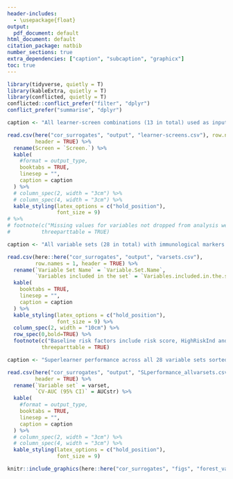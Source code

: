 ```yaml
---
header-includes:
  - \usepackage{float}
output:
  pdf_document: default
html_document: default
citation_package: natbib
number_sections: true
extra_dependencies: ["caption", "subcaption", "graphicx"]
toc: true
---
```


\maxdeadcycles=200

<!-- # Optimal Surrogate Analysis {#optimal-surrogate} -->

```r
library(tidyverse, quietly = T)
library(kableExtra, quietly = T)
library(conflicted, quietly = T)
conflicted::conflict_prefer("filter", "dplyr")
conflict_prefer("summarise", "dplyr")

caption <- "All learner-screen combinations (13 in total) used as input to the Superlearner."

read.csv(here("cor_surrogates", "output", "learner-screens.csv"), row.names = 1,
         header = TRUE) %>%
  rename(Screen = `Screen.`) %>%
  kable(
    #format = output_type,
    booktabs = TRUE,
    linesep = "",
    caption = caption
  ) %>%
  # column_spec(2, width = "3cm") %>%
  # column_spec(4, width = "3cm") %>%
  kable_styling(latex_options = c("hold_position"),
                font_size = 9)
# %>%
# footnote(c("Missing values for variables not dropped from analysis were imputed."),
#          threeparttable = TRUE)
```


\clearpage
```r
caption <- "All variable sets (28 in total) with immunological markers for which Superlearner was run."

read.csv(here::here("cor_surrogates", "output", "varsets.csv"),
         row.names = 1, header = TRUE) %>%
  rename(`Variable Set Name` = `Variable.Set.Name`,
         `Variables included in the set` = `Variables.included.in.the.set`) %>%
  kable(
    booktabs = TRUE,
    linesep = "",
    caption = caption
  ) %>%
  kable_styling(latex_options = c("hold_position"),
                font_size = 9) %>%
  column_spec(2, width = "10cm") %>%
  row_spec(0,bold=TRUE) %>%
  footnote(c("Baseline risk factors include risk score, HighRiskInd and MinorityInd variables."),
           threeparttable = TRUE)

```


\clearpage

```r
caption <- "Superlearner performance across all 28 variable sets sorted by weighted CV-AUC performance."

read.csv(here("cor_surrogates", "output", "SLperformance_allvarsets.csv"), row.names = 1,
         header = TRUE) %>%
  rename(`Variable set` = varset,
         `CV-AUC (95% CI)` = AUCstr) %>%
  kable(
    #format = output_type,
    booktabs = TRUE,
    linesep = "",
    caption = caption
  ) %>%
  # column_spec(2, width = "3cm") %>%
  # column_spec(4, width = "3cm") %>%
  kable_styling(latex_options = c("hold_position"),
                font_size = 9)

```

\clearpage
```r

knitr::include_graphics(here::here("cor_surrogates", "figs", "forest_vacc_cvaucs_allSLs.png"))

```




<!-- \clearpage -->
<!-- # Appendix -->
<!-- Forest plots, ROC curves and predicted probability plots are shown for each variable set for all three surrogate analyses. -->

<!-- \clearpage -->
<!-- ## Day 29 markers -->

<!-- ```{r, echo=FALSE, out.width="99%", out.height="120%", fig.cap="1\\_baselineRiskFactors (Day 29 markers): Weighted CV-AUC (95\\% CI) of algorithms for predicting COVID-19 disease status starting 7 days after Day 57."} -->
<!-- knitr::include_graphics(here::here("cor_surrogates", "figs", "forest_vacc_cvaucs_1_baselineRiskFactors_Day29.png")) -->
<!-- ``` -->

<!-- \clearpage -->
<!-- ```{r, echo=FALSE, out.width="99%", out.height="120%", fig.cap="1\\_baselineRiskFactors (Day 29 markers): Weighted CV-AUC ROC curves of top two individual learners along with Superlearner and discrete-SL."} -->
<!-- knitr::include_graphics(here::here("cor_surrogates", "figs", "ROCcurve_1_baselineRiskFactors_Day29.png")) -->
<!-- ``` -->

<!-- \clearpage -->
<!-- ```{r, echo=FALSE, out.width="99%", out.height="120%", fig.cap="1\\_baselineRiskFactors (Day 29 markers): Weighted prediction probability plots of top two individual learners along with Superlearner and discrete-SL."} -->
<!-- knitr::include_graphics(here::here("cor_surrogates", "figs", "predProb_1_baselineRiskFactors_Day29.png")) -->
<!-- ``` -->

<!-- \clearpage -->
<!-- ```{r, echo=FALSE, out.width="99%", out.height="120%", fig.cap="2\\_varset\\_bAbSpike (Day 29 markers): Weighted CV-AUC (95\\% CI) of algorithms for predicting COVID-19 disease status starting 7 days after Day 57."} -->
<!-- knitr::include_graphics(here::here("cor_surrogates", "figs", "forest_vacc_cvaucs_2_varset_bAbSpike_Day29.png")) -->
<!-- ``` -->

<!-- \clearpage -->
<!-- ```{r, echo=FALSE, out.width="99%", out.height="120%", fig.cap="2\\_varset\\_bAbSpike (Day 29 markers): Weighted CV-AUC ROC curves of top two individual learners along with Superlearner and discrete-SL."} -->
<!-- knitr::include_graphics(here::here("cor_surrogates", "figs", "ROCcurve_2_varset_bAbSpike_Day29.png")) -->
<!-- ``` -->

<!-- \clearpage -->
<!-- ```{r, echo=FALSE, out.width="99%", out.height="120%", fig.cap="2\\_varset\\_bAbSpike (Day 29 markers): Weighted prediction probability plots of top two individual learners along with Superlearner and discrete-SL."} -->
<!-- knitr::include_graphics(here::here("cor_surrogates", "figs", "predProb_2_varset_bAbSpike_Day29.png")) -->
<!-- ``` -->

<!-- \clearpage -->
<!-- ```{r, echo=FALSE, out.width="99%", out.height="120%", fig.cap="3\\_varset\\_bAbRBD (Day 29 markers): Weighted CV-AUC (95\\% CI) of algorithms for predicting COVID-19 disease status starting 7 days after Day 57."} -->
<!-- knitr::include_graphics(here::here("cor_surrogates", "figs", "forest_vacc_cvaucs_3_varset_bAbRBD_Day29.png")) -->
<!-- ``` -->

<!-- \clearpage -->
<!-- ```{r, echo=FALSE, out.width="99%", out.height="120%", fig.cap="3\\_varset\\_bAbRBD (Day 29 markers): Weighted CV-AUC ROC curves of top two individual learners along with Superlearner and discrete-SL."} -->
<!-- knitr::include_graphics(here::here("cor_surrogates", "figs", "ROCcurve_3_varset_bAbRBD_Day29.png")) -->
<!-- ``` -->

<!-- \clearpage -->
<!-- ```{r, echo=FALSE, out.width="99%", out.height="120%", fig.cap="3\\_varset\\_bAbRBD (Day 29 markers): Weighted prediction probability plots of top two individual learners along with Superlearner and discrete-SL."} -->
<!-- knitr::include_graphics(here::here("cor_surrogates", "figs", "predProb_3_varset_bAbRBD_Day29.png")) -->
<!-- ``` -->

<!-- \clearpage -->
<!-- ```{r, echo=FALSE, out.width="99%", out.height="120%", fig.cap="4\\_varset\\_pnabID50 (Day 29 markers): Weighted CV-AUC (95\\% CI) of algorithms for predicting COVID-19 disease status starting 7 days after Day 57."} -->
<!-- knitr::include_graphics(here::here("cor_surrogates", "figs", "forest_vacc_cvaucs_4_varset_pnabID50_Day29.png")) -->
<!-- ``` -->

<!-- \clearpage -->
<!-- ```{r, echo=FALSE, out.width="99%", out.height="120%", fig.cap="4\\_varset\\_pnabID50 (Day 29 markers): Weighted CV-AUC ROC curves of top two individual learners along with Superlearner and discrete-SL."} -->
<!-- knitr::include_graphics(here::here("cor_surrogates", "figs", "ROCcurve_4_varset_pnabID50_Day29.png")) -->
<!-- ``` -->

<!-- \clearpage -->
<!-- ```{r, echo=FALSE, out.width="99%", out.height="120%", fig.cap="4\\_varset\\_pnabID50 (Day 29 markers): Weighted prediction probability plots of top two individual learners along with Superlearner and discrete-SL."} -->
<!-- knitr::include_graphics(here::here("cor_surrogates", "figs", "predProb_4_varset_pnabID50_Day29.png")) -->
<!-- ``` -->

<!-- \clearpage -->
<!-- ```{r, echo=FALSE, out.width="99%", out.height="120%", fig.cap="5\\_varset\\_pnabID80 (Day 29 markers): Weighted CV-AUC (95\\% CI) of algorithms for predicting COVID-19 disease status starting 7 days after Day 57."} -->
<!-- knitr::include_graphics(here::here("cor_surrogates", "figs", "forest_vacc_cvaucs_5_varset_pnabID80_Day29.png")) -->
<!-- ``` -->

<!-- \clearpage -->
<!-- ```{r, echo=FALSE, out.width="99%", out.height="120%", fig.cap="5\\_varset\\_pnabID80 (Day 29 markers): Weighted CV-AUC ROC curves of top two individual learners along with Superlearner and discrete-SL."} -->
<!-- knitr::include_graphics(here::here("cor_surrogates", "figs", "ROCcurve_5_varset_pnabID80_Day29.png")) -->
<!-- ``` -->

<!-- \clearpage -->
<!-- ```{r, echo=FALSE, out.width="99%", out.height="120%", fig.cap="5\\_varset\\_pnabID80 (Day 29 markers): Weighted prediction probability plots of top two individual learners along with Superlearner and discrete-SL."} -->
<!-- knitr::include_graphics(here::here("cor_surrogates", "figs", "predProb_5_varset_pnabID80_Day29.png")) -->
<!-- ``` -->

<!-- \clearpage -->
<!-- ```{r, echo=FALSE, out.width="99%", out.height="120%", fig.cap="6\\_varset\\_bAb\\_pnabID50 (Day 29 markers): Weighted CV-AUC (95\\% CI) of algorithms for predicting COVID-19 disease status starting 7 days after Day 57."} -->
<!-- knitr::include_graphics(here::here("cor_surrogates", "figs", "forest_vacc_cvaucs_6_varset_bAb_pnabID50_Day29.png")) -->
<!-- ``` -->

<!-- \clearpage -->
<!-- ```{r, echo=FALSE, out.width="99%", out.height="120%", fig.cap="6\\_varset\\_bAb\\_pnabID50 (Day 29 markers): Weighted CV-AUC ROC curves of top two individual learners along with Superlearner and discrete-SL."} -->
<!-- knitr::include_graphics(here::here("cor_surrogates", "figs", "ROCcurve_6_varset_bAb_pnabID50_Day29.png")) -->
<!-- ``` -->

<!-- \clearpage -->
<!-- ```{r, echo=FALSE, out.width="99%", out.height="120%", fig.cap="6\\_varset\\_bAb\\_pnabID50 (Day 29 markers): Weighted prediction probability plots of top two individual learners along with Superlearner and discrete-SL."} -->
<!-- knitr::include_graphics(here::here("cor_surrogates", "figs", "predProb_6_varset_bAb_pnabID50_Day29.png")) -->
<!-- ``` -->

<!-- \clearpage -->
<!-- ```{r, echo=FALSE, out.width="99%", out.height="120%", fig.cap="7\\_varset\\_bAb\\_pnabID80 (Day 29 markers): Weighted CV-AUC (95\\% CI) of algorithms for predicting COVID-19 disease status starting 7 days after Day 57."} -->
<!-- knitr::include_graphics(here::here("cor_surrogates", "figs", "forest_vacc_cvaucs_7_varset_bAb_pnabID80_Day29.png")) -->
<!-- ``` -->

<!-- \clearpage -->
<!-- ```{r, echo=FALSE, out.width="99%", out.height="120%", fig.cap="7\\_varset\\_bAb\\_pnabID80 (Day 29 markers): Weighted CV-AUC ROC curves of top two individual learners along with Superlearner and discrete-SL."} -->
<!-- knitr::include_graphics(here::here("cor_surrogates", "figs", "ROCcurve_7_varset_bAb_pnabID80_Day29.png")) -->
<!-- ``` -->

<!-- \clearpage -->
<!-- ```{r, echo=FALSE, out.width="99%", out.height="120%", fig.cap="7\\_varset\\_bAb\\_pnabID80 (Day 29 markers): Weighted prediction probability plots of top two individual learners along with Superlearner and discrete-SL."} -->
<!-- knitr::include_graphics(here::here("cor_surrogates", "figs", "predProb_7_varset_bAb_pnabID80_Day29.png")) -->
<!-- ``` -->

<!-- \clearpage -->
<!-- ```{r, echo=FALSE, out.width="99%", out.height="120%", fig.cap="8\\_varset\\_bAb\\_combScores (Day 29 markers): Weighted CV-AUC (95\\% CI) of algorithms for predicting COVID-19 disease status starting 7 days after Day 57."} -->
<!-- knitr::include_graphics(here::here("cor_surrogates", "figs", "forest_vacc_cvaucs_8_varset_bAb_combScores_Day29.png")) -->
<!-- ``` -->

<!-- \clearpage -->
<!-- ```{r, echo=FALSE, out.width="99%", out.height="120%", fig.cap="8\\_varset\\_bAb\\_combScores (Day 29 markers): Weighted CV-AUC ROC curves of top two individual learners along with Superlearner and discrete-SL."} -->
<!-- knitr::include_graphics(here::here("cor_surrogates", "figs", "ROCcurve_8_varset_bAb_combScores_Day29.png")) -->
<!-- ``` -->

<!-- \clearpage -->
<!-- ```{r, echo=FALSE, out.width="99%", out.height="120%", fig.cap="8\\_varset\\_bAb\\_combScores (Day 29 markers): Weighted prediction probability plots of top two individual learners along with Superlearner and discrete-SL."} -->
<!-- knitr::include_graphics(here::here("cor_surrogates", "figs", "predProb_8_varset_bAb_combScores_Day29.png")) -->
<!-- ``` -->

<!-- \clearpage -->
<!-- ```{r, echo=FALSE, out.width="99%", out.height="120%", fig.cap="9\\_varset\\_allMarkers (Day 29 markers): Weighted CV-AUC (95\\% CI) of algorithms for predicting COVID-19 disease status starting 7 days after Day 57."} -->
<!-- knitr::include_graphics(here::here("cor_surrogates", "figs", "forest_vacc_cvaucs_9_varset_allMarkers_Day29.png")) -->
<!-- ``` -->

<!-- \clearpage -->
<!-- ```{r, echo=FALSE, out.width="99%", out.height="120%", fig.cap="9\\_varset\\_allMarkers (Day 29 markers): Weighted CV-AUC ROC curves of top two individual learners along with Superlearner and discrete-SL."} -->
<!-- knitr::include_graphics(here::here("cor_surrogates", "figs", "ROCcurve_9_varset_allMarkers_Day29.png")) -->
<!-- ``` -->

<!-- \clearpage -->
<!-- ```{r, echo=FALSE, out.width="99%", out.height="120%", fig.cap="9\\_varset\\_allMarkers (Day 29 markers): Weighted prediction probability plots of top two individual learners along with Superlearner and discrete-SL."} -->
<!-- knitr::include_graphics(here::here("cor_surrogates", "figs", "predProb_9_varset_allMarkers_Day29.png")) -->
<!-- ``` -->

<!-- \clearpage -->
<!-- ```{r, echo=FALSE, out.width="99%", out.height="120%", fig.cap="10\\_varset\\_allMarkers\\_combScores (Day 29 markers): Weighted CV-AUC (95\\% CI) of algorithms for predicting COVID-19 disease status starting 7 days after Day 57."} -->
<!-- knitr::include_graphics(here::here("cor_surrogates", "figs", "forest_vacc_cvaucs_10_varset_allMarkers_combScores_Day29.png")) -->
<!-- ``` -->

<!-- \clearpage -->
<!-- ```{r, echo=FALSE, out.width="99%", out.height="120%", fig.cap="10\\_varset\\_allMarkers\\_combScores (Day 29 markers): Weighted CV-AUC ROC curves of top two individual learners along with Superlearner and discrete-SL."} -->
<!-- knitr::include_graphics(here::here("cor_surrogates", "figs", "ROCcurve_10_varset_allMarkers_combScores_Day29.png")) -->
<!-- ``` -->

<!-- \clearpage -->
<!-- ```{r, echo=FALSE, out.width="99%", out.height="120%", fig.cap="10\\_varset\\_allMarkers\\_combScores (Day 29 markers): Weighted prediction probability plots of top two individual learners along with Superlearner and discrete-SL."} -->
<!-- knitr::include_graphics(here::here("cor_surrogates", "figs", "predProb_10_varset_allMarkers_combScores_Day29.png")) -->
<!-- ``` -->

<!-- \clearpage -->
<!-- ## Day 57 markers -->

<!-- ```{r, echo=FALSE, out.width="99%", out.height="120%", fig.cap="1\\_baselineRiskFactors (Day 57 markers): Weighted CV-AUC (95\\% CI) of algorithms for predicting COVID-19 disease status starting 7 days after Day 57."} -->
<!-- knitr::include_graphics(here::here("cor_surrogates", "figs", "forest_vacc_cvaucs_1_baselineRiskFactors_Day57.png")) -->
<!-- ``` -->

<!-- \clearpage -->
<!-- ```{r, echo=FALSE, out.width="99%", out.height="120%", fig.cap="1\\_baselineRiskFactors (Day 57 markers): Weighted CV-AUC ROC curves of top two individual learners along with Superlearner and discrete-SL."} -->
<!-- knitr::include_graphics(here::here("cor_surrogates", "figs", "ROCcurve_1_baselineRiskFactors_Day57.png")) -->
<!-- ``` -->

<!-- \clearpage -->
<!-- ```{r, echo=FALSE, out.width="99%", out.height="120%", fig.cap="1\\_baselineRiskFactors (Day 57 markers): Weighted prediction probability plots of top two individual learners along with Superlearner and discrete-SL."} -->
<!-- knitr::include_graphics(here::here("cor_surrogates", "figs", "predProb_1_baselineRiskFactors_Day57.png")) -->
<!-- ``` -->

<!-- \clearpage -->
<!-- ```{r, echo=FALSE, out.width="99%", out.height="120%", fig.cap="2\\_varset\\_bAbSpike (Day 57 markers): Weighted CV-AUC (95\\% CI) of algorithms for predicting COVID-19 disease status starting 7 days after Day 57."} -->
<!-- knitr::include_graphics(here::here("cor_surrogates", "figs", "forest_vacc_cvaucs_2_varset_bAbSpike_Day57.png")) -->
<!-- ``` -->

<!-- \clearpage -->
<!-- ```{r, echo=FALSE, out.width="99%", out.height="120%", fig.cap="2\\_varset\\_bAbSpike (Day 57 markers): Weighted CV-AUC ROC curves of top two individual learners along with Superlearner and discrete-SL."} -->
<!-- knitr::include_graphics(here::here("cor_surrogates", "figs", "ROCcurve_2_varset_bAbSpike_Day57.png")) -->
<!-- ``` -->

<!-- \clearpage -->
<!-- ```{r, echo=FALSE, out.width="99%", out.height="120%", fig.cap="2\\_varset\\_bAbSpike (Day 57 markers): Weighted prediction probability plots of top two individual learners along with Superlearner and discrete-SL."} -->
<!-- knitr::include_graphics(here::here("cor_surrogates", "figs", "predProb_2_varset_bAbSpike_Day57.png")) -->
<!-- ``` -->

<!-- \clearpage -->
<!-- ```{r, echo=FALSE, out.width="99%", out.height="120%", fig.cap="3\\_varset\\_bAbRBD (Day 57 markers): Weighted CV-AUC (95\\% CI) of algorithms for predicting COVID-19 disease status starting 7 days after Day 57."} -->
<!-- knitr::include_graphics(here::here("cor_surrogates", "figs", "forest_vacc_cvaucs_3_varset_bAbRBD_Day57.png")) -->
<!-- ``` -->

<!-- \clearpage -->
<!-- ```{r, echo=FALSE, out.width="99%", out.height="120%", fig.cap="3\\_varset\\_bAbRBD (Day 57 markers): Weighted CV-AUC ROC curves of top two individual learners along with Superlearner and discrete-SL."} -->
<!-- knitr::include_graphics(here::here("cor_surrogates", "figs", "ROCcurve_3_varset_bAbRBD_Day57.png")) -->
<!-- ``` -->

<!-- \clearpage -->
<!-- ```{r, echo=FALSE, out.width="99%", out.height="120%", fig.cap="3\\_varset\\_bAbRBD (Day 57 markers): Weighted prediction probability plots of top two individual learners along with Superlearner and discrete-SL."} -->
<!-- knitr::include_graphics(here::here("cor_surrogates", "figs", "predProb_3_varset_bAbRBD_Day57.png")) -->
<!-- ``` -->

<!-- \clearpage -->
<!-- ```{r, echo=FALSE, out.width="99%", out.height="120%", fig.cap="4\\_varset\\_pnabID50 (Day 57 markers): Weighted CV-AUC (95\\% CI) of algorithms for predicting COVID-19 disease status starting 7 days after Day 57."} -->
<!-- knitr::include_graphics(here::here("cor_surrogates", "figs", "forest_vacc_cvaucs_4_varset_pnabID50_Day57.png")) -->
<!-- ``` -->

<!-- \clearpage -->
<!-- ```{r, echo=FALSE, out.width="99%", out.height="120%", fig.cap="4\\_varset\\_pnabID50 (Day 57 markers): Weighted CV-AUC ROC curves of top two individual learners along with Superlearner and discrete-SL."} -->
<!-- knitr::include_graphics(here::here("cor_surrogates", "figs", "ROCcurve_4_varset_pnabID50_Day57.png")) -->
<!-- ``` -->

<!-- \clearpage -->
<!-- ```{r, echo=FALSE, out.width="99%", out.height="120%", fig.cap="4\\_varset\\_pnabID50 (Day 57 markers): Weighted prediction probability plots of top two individual learners along with Superlearner and discrete-SL."} -->
<!-- knitr::include_graphics(here::here("cor_surrogates", "figs", "predProb_4_varset_pnabID50_Day57.png")) -->
<!-- ``` -->

<!-- \clearpage -->
<!-- ```{r, echo=FALSE, out.width="99%", out.height="120%", fig.cap="5\\_varset\\_pnabID80 (Day 57 markers): Weighted CV-AUC (95\\% CI) of algorithms for predicting COVID-19 disease status starting 7 days after Day 57."} -->
<!-- knitr::include_graphics(here::here("cor_surrogates", "figs", "forest_vacc_cvaucs_5_varset_pnabID80_Day57.png")) -->
<!-- ``` -->

<!-- \clearpage -->
<!-- ```{r, echo=FALSE, out.width="99%", out.height="120%", fig.cap="5\\_varset\\_pnabID80 (Day 57 markers): Weighted CV-AUC ROC curves of top two individual learners along with Superlearner and discrete-SL."} -->
<!-- knitr::include_graphics(here::here("cor_surrogates", "figs", "ROCcurve_5_varset_pnabID80_Day57.png")) -->
<!-- ``` -->

<!-- \clearpage -->
<!-- ```{r, echo=FALSE, out.width="99%", out.height="120%", fig.cap="5\\_varset\\_pnabID80 (Day 57 markers): Weighted prediction probability plots of top two individual learners along with Superlearner and discrete-SL."} -->
<!-- knitr::include_graphics(here::here("cor_surrogates", "figs", "predProb_5_varset_pnabID80_Day57.png")) -->
<!-- ``` -->

<!-- \clearpage -->
<!-- ```{r, echo=FALSE, out.width="99%", out.height="120%", fig.cap="6\\_varset\\_bAb\\_pnabID50 (Day 57 markers): Weighted CV-AUC (95\\% CI) of algorithms for predicting COVID-19 disease status starting 7 days after Day 57."} -->
<!-- knitr::include_graphics(here::here("cor_surrogates", "figs", "forest_vacc_cvaucs_6_varset_bAb_pnabID50_Day57.png")) -->
<!-- ``` -->

<!-- \clearpage -->
<!-- ```{r, echo=FALSE, out.width="99%", out.height="120%", fig.cap="6\\_varset\\_bAb\\_pnabID50 (Day 57 markers): Weighted CV-AUC ROC curves of top two individual learners along with Superlearner and discrete-SL."} -->
<!-- knitr::include_graphics(here::here("cor_surrogates", "figs", "ROCcurve_6_varset_bAb_pnabID50_Day57.png")) -->
<!-- ``` -->

<!-- \clearpage -->
<!-- ```{r, echo=FALSE, out.width="99%", out.height="120%", fig.cap="6\\_varset\\_bAb\\_pnabID50 (Day 57 markers): Weighted prediction probability plots of top two individual learners along with Superlearner and discrete-SL."} -->
<!-- knitr::include_graphics(here::here("cor_surrogates", "figs", "predProb_6_varset_bAb_pnabID50_Day57.png")) -->
<!-- ``` -->

<!-- \clearpage -->
<!-- ```{r, echo=FALSE, out.width="99%", out.height="120%", fig.cap="7\\_varset\\_bAb\\_pnabID80 (Day 57 markers): Weighted CV-AUC (95\\% CI) of algorithms for predicting COVID-19 disease status starting 7 days after Day 57."} -->
<!-- knitr::include_graphics(here::here("cor_surrogates", "figs", "forest_vacc_cvaucs_7_varset_bAb_pnabID80_Day57.png")) -->
<!-- ``` -->

<!-- \clearpage -->
<!-- ```{r, echo=FALSE, out.width="99%", out.height="120%", fig.cap="7\\_varset\\_bAb\\_pnabID80 (Day 57 markers): Weighted CV-AUC ROC curves of top two individual learners along with Superlearner and discrete-SL."} -->
<!-- knitr::include_graphics(here::here("cor_surrogates", "figs", "ROCcurve_7_varset_bAb_pnabID80_Day57.png")) -->
<!-- ``` -->

<!-- \clearpage -->
<!-- ```{r, echo=FALSE, out.width="99%", out.height="120%", fig.cap="7\\_varset\\_bAb\\_pnabID80 (Day 57 markers): Weighted prediction probability plots of top two individual learners along with Superlearner and discrete-SL."} -->
<!-- knitr::include_graphics(here::here("cor_surrogates", "figs", "predProb_7_varset_bAb_pnabID80_Day57.png")) -->
<!-- ``` -->

<!-- \clearpage -->
<!-- ```{r, echo=FALSE, out.width="99%", out.height="120%", fig.cap="8\\_varset\\_bAb\\_combScores (Day 57 markers): Weighted CV-AUC (95\\% CI) of algorithms for predicting COVID-19 disease status starting 7 days after Day 57."} -->
<!-- knitr::include_graphics(here::here("cor_surrogates", "figs", "forest_vacc_cvaucs_8_varset_bAb_combScores_Day57.png")) -->
<!-- ``` -->

<!-- \clearpage -->
<!-- ```{r, echo=FALSE, out.width="99%", out.height="120%", fig.cap="8\\_varset\\_bAb\\_combScores (Day 57 markers): Weighted CV-AUC ROC curves of top two individual learners along with Superlearner and discrete-SL."} -->
<!-- knitr::include_graphics(here::here("cor_surrogates", "figs", "ROCcurve_8_varset_bAb_combScores_Day57.png")) -->
<!-- ``` -->

<!-- \clearpage -->
<!-- ```{r, echo=FALSE, out.width="99%", out.height="120%", fig.cap="8\\_varset\\_bAb\\_combScores (Day 57 markers): Weighted prediction probability plots of top two individual learners along with Superlearner and discrete-SL."} -->
<!-- knitr::include_graphics(here::here("cor_surrogates", "figs", "predProb_8_varset_bAb_combScores_Day57.png")) -->
<!-- ``` -->

<!-- \clearpage -->
<!-- ```{r, echo=FALSE, out.width="99%", out.height="120%", fig.cap="9\\_varset\\_allMarkers (Day 57 markers): Weighted CV-AUC (95\\% CI) of algorithms for predicting COVID-19 disease status starting 7 days after Day 57."} -->
<!-- knitr::include_graphics(here::here("cor_surrogates", "figs", "forest_vacc_cvaucs_9_varset_allMarkers_Day57.png")) -->
<!-- ``` -->

<!-- \clearpage -->
<!-- ```{r, echo=FALSE, out.width="99%", out.height="120%", fig.cap="9\\_varset\\_allMarkers (Day 57 markers): Weighted CV-AUC ROC curves of top two individual learners along with Superlearner and discrete-SL."} -->
<!-- knitr::include_graphics(here::here("cor_surrogates", "figs", "ROCcurve_9_varset_allMarkers_Day57.png")) -->
<!-- ``` -->

<!-- \clearpage -->
<!-- ```{r, echo=FALSE, out.width="99%", out.height="120%", fig.cap="9\\_varset\\_allMarkers (Day 57 markers): Weighted prediction probability plots of top two individual learners along with Superlearner and discrete-SL."} -->
<!-- knitr::include_graphics(here::here("cor_surrogates", "figs", "predProb_9_varset_allMarkers_Day57.png")) -->
<!-- ``` -->

<!-- \clearpage -->
<!-- ```{r, echo=FALSE, out.width="99%", out.height="120%", fig.cap="10\\_varset\\_allMarkers\\_combScores (Day 57 markers): Weighted CV-AUC (95\\% CI) of algorithms for predicting COVID-19 disease status starting 7 days after Day 57."} -->
<!-- knitr::include_graphics(here::here("cor_surrogates", "figs", "forest_vacc_cvaucs_10_varset_allMarkers_combScores_Day57.png")) -->
<!-- ``` -->

<!-- \clearpage -->
<!-- ```{r, echo=FALSE, out.width="99%", out.height="120%", fig.cap="10\\_varset\\_allMarkers\\_combScores (Day 57 markers): Weighted CV-AUC ROC curves of top two individual learners along with Superlearner and discrete-SL."} -->
<!-- knitr::include_graphics(here::here("cor_surrogates", "figs", "ROCcurve_10_varset_allMarkers_combScores_Day57.png")) -->
<!-- ``` -->

<!-- \clearpage -->
<!-- ```{r, echo=FALSE, out.width="99%", out.height="120%", fig.cap="10\\_varset\\_allMarkers\\_combScores (Day 57 markers): Weighted prediction probability plots of top two individual learners along with Superlearner and discrete-SL."} -->
<!-- knitr::include_graphics(here::here("cor_surrogates", "figs", "predProb_10_varset_allMarkers_combScores_Day57.png")) -->
<!-- ``` -->

<!-- \clearpage -->
<!-- ## Both Day 29 and Day 57 markers -->

<!-- ```{r, echo=FALSE, out.width="99%", out.height="120%", fig.cap="1\\_baselineRiskFactors (Both Day 29 and Day 57 markers): Weighted CV-AUC (95\\% CI) of algorithms for predicting COVID-19 disease status starting 7 days after Day 57."} -->
<!-- knitr::include_graphics(here::here("cor_surrogates", "figs", "forest_vacc_cvaucs_1_baselineRiskFactors_Both.png")) -->
<!-- ``` -->

<!-- \clearpage -->
<!-- ```{r, echo=FALSE, out.width="99%", out.height="120%", fig.cap="1\\_baselineRiskFactors (Both Day 29 and Day 57 markers): Weighted CV-AUC ROC curves of top two individual learners along with Superlearner and discrete-SL."} -->
<!-- knitr::include_graphics(here::here("cor_surrogates", "figs", "ROCcurve_1_baselineRiskFactors_Both.png")) -->
<!-- ``` -->

<!-- \clearpage -->
<!-- ```{r, echo=FALSE, out.width="99%", out.height="120%", fig.cap="1\\_baselineRiskFactors (Both Day 29 and Day 57 markers): Weighted prediction probability plots of top two individual learners along with Superlearner and discrete-SL."} -->
<!-- knitr::include_graphics(here::here("cor_surrogates", "figs", "predProb_1_baselineRiskFactors_Both.png")) -->
<!-- ``` -->

<!-- \clearpage -->
<!-- ```{r, echo=FALSE, out.width="99%", out.height="120%", fig.cap="2\\_varset\\_bAbSpike (Both Day 29 and Day 57 markers): Weighted CV-AUC (95\\% CI) of algorithms for predicting COVID-19 disease status starting 7 days after Day 57."} -->
<!-- knitr::include_graphics(here::here("cor_surrogates", "figs", "forest_vacc_cvaucs_2_varset_bAbSpike_Both.png")) -->
<!-- ``` -->

<!-- \clearpage -->
<!-- ```{r, echo=FALSE, out.width="99%", out.height="120%", fig.cap="2\\_varset\\_bAbSpike (Both Day 29 and Day 57 markers): Weighted CV-AUC ROC curves of top two individual learners along with Superlearner and discrete-SL."} -->
<!-- knitr::include_graphics(here::here("cor_surrogates", "figs", "ROCcurve_2_varset_bAbSpike_Both.png")) -->
<!-- ``` -->

<!-- \clearpage -->
<!-- ```{r, echo=FALSE, out.width="99%", out.height="120%", fig.cap="2\\_varset\\_bAbSpike (Both Day 29 and Day 57 markers): Weighted prediction probability plots of top two individual learners along with Superlearner and discrete-SL."} -->
<!-- knitr::include_graphics(here::here("cor_surrogates", "figs", "predProb_2_varset_bAbSpike_Both.png")) -->
<!-- ``` -->

<!-- \clearpage -->
<!-- ```{r, echo=FALSE, out.width="99%", out.height="120%", fig.cap="3\\_varset\\_bAbRBD (Both Day 29 and Day 57 markers): Weighted CV-AUC (95\\% CI) of algorithms for predicting COVID-19 disease status starting 7 days after Day 57."} -->
<!-- knitr::include_graphics(here::here("cor_surrogates", "figs", "forest_vacc_cvaucs_3_varset_bAbRBD_Both.png")) -->
<!-- ``` -->

<!-- \clearpage -->
<!-- ```{r, echo=FALSE, out.width="99%", out.height="120%", fig.cap="3\\_varset\\_bAbRBD (Both Day 29 and Day 57 markers): Weighted CV-AUC ROC curves of top two individual learners along with Superlearner and discrete-SL."} -->
<!-- knitr::include_graphics(here::here("cor_surrogates", "figs", "ROCcurve_3_varset_bAbRBD_Both.png")) -->
<!-- ``` -->

<!-- \clearpage -->
<!-- ```{r, echo=FALSE, out.width="99%", out.height="120%", fig.cap="3\\_varset\\_bAbRBD (Both Day 29 and Day 57 markers): Weighted prediction probability plots of top two individual learners along with Superlearner and discrete-SL."} -->
<!-- knitr::include_graphics(here::here("cor_surrogates", "figs", "predProb_3_varset_bAbRBD_Both.png")) -->
<!-- ``` -->

<!-- \clearpage -->
<!-- ```{r, echo=FALSE, out.width="99%", out.height="120%", fig.cap="4\\_varset\\_pnabID50 (Both Day 29 and Day 57 markers): Weighted CV-AUC (95\\% CI) of algorithms for predicting COVID-19 disease status starting 7 days after Day 57."} -->
<!-- knitr::include_graphics(here::here("cor_surrogates", "figs", "forest_vacc_cvaucs_4_varset_pnabID50_Both.png")) -->
<!-- ``` -->

<!-- \clearpage -->
<!-- ```{r, echo=FALSE, out.width="99%", out.height="120%", fig.cap="4\\_varset\\_pnabID50 (Both Day 29 and Day 57 markers): Weighted CV-AUC ROC curves of top two individual learners along with Superlearner and discrete-SL."} -->
<!-- knitr::include_graphics(here::here("cor_surrogates", "figs", "ROCcurve_4_varset_pnabID50_Both.png")) -->
<!-- ``` -->

<!-- \clearpage -->
<!-- ```{r, echo=FALSE, out.width="99%", out.height="120%", fig.cap="4\\_varset\\_pnabID50 (Both Day 29 and Day 57 markers): Weighted prediction probability plots of top two individual learners along with Superlearner and discrete-SL."} -->
<!-- knitr::include_graphics(here::here("cor_surrogates", "figs", "predProb_4_varset_pnabID50_Both.png")) -->
<!-- ``` -->

<!-- \clearpage -->
<!-- ```{r, echo=FALSE, out.width="99%", out.height="120%", fig.cap="5\\_varset\\_pnabID80 (Both Day 29 and Day 57 markers): Weighted CV-AUC (95\\% CI) of algorithms for predicting COVID-19 disease status starting 7 days after Day 57."} -->
<!-- knitr::include_graphics(here::here("cor_surrogates", "figs", "forest_vacc_cvaucs_5_varset_pnabID80_Both.png")) -->
<!-- ``` -->

<!-- \clearpage -->
<!-- ```{r, echo=FALSE, out.width="99%", out.height="120%", fig.cap="5\\_varset\\_pnabID80 (Both Day 29 and Day 57 markers): Weighted CV-AUC ROC curves of top two individual learners along with Superlearner and discrete-SL."} -->
<!-- knitr::include_graphics(here::here("cor_surrogates", "figs", "ROCcurve_5_varset_pnabID80_Both.png")) -->
<!-- ``` -->

<!-- \clearpage -->
<!-- ```{r, echo=FALSE, out.width="99%", out.height="120%", fig.cap="5\\_varset\\_pnabID80 (Both Day 29 and Day 57 markers): Weighted prediction probability plots of top two individual learners along with Superlearner and discrete-SL."} -->
<!-- knitr::include_graphics(here::here("cor_surrogates", "figs", "predProb_5_varset_pnabID80_Both.png")) -->
<!-- ``` -->

<!-- \clearpage -->
<!-- ```{r, echo=FALSE, out.width="99%", out.height="120%", fig.cap="6\\_varset\\_bAb\\_pnabID50 (Both Day 29 and Day 57 markers): Weighted CV-AUC (95\\% CI) of algorithms for predicting COVID-19 disease status starting 7 days after Day 57."} -->
<!-- knitr::include_graphics(here::here("cor_surrogates", "figs", "forest_vacc_cvaucs_6_varset_bAb_pnabID50_Both.png")) -->
<!-- ``` -->

<!-- \clearpage -->
<!-- ```{r, echo=FALSE, out.width="99%", out.height="120%", fig.cap="6\\_varset\\_bAb\\_pnabID50 (Both Day 29 and Day 57 markers): Weighted CV-AUC ROC curves of top two individual learners along with Superlearner and discrete-SL."} -->
<!-- knitr::include_graphics(here::here("cor_surrogates", "figs", "ROCcurve_6_varset_bAb_pnabID50_Both.png")) -->
<!-- ``` -->

<!-- \clearpage -->
<!-- ```{r, echo=FALSE, out.width="99%", out.height="120%", fig.cap="6\\_varset\\_bAb\\_pnabID50 (Both Day 29 and Day 57 markers): Weighted prediction probability plots of top two individual learners along with Superlearner and discrete-SL."} -->
<!-- knitr::include_graphics(here::here("cor_surrogates", "figs", "predProb_6_varset_bAb_pnabID50_Both.png")) -->
<!-- ``` -->

<!-- \clearpage -->
<!-- ```{r, echo=FALSE, out.width="99%", out.height="120%", fig.cap="7\\_varset\\_bAb\\_pnabID80 (Both Day 29 and Day 57 markers): Weighted CV-AUC (95\\% CI) of algorithms for predicting COVID-19 disease status starting 7 days after Day 57."} -->
<!-- knitr::include_graphics(here::here("cor_surrogates", "figs", "forest_vacc_cvaucs_7_varset_bAb_pnabID80_Both.png")) -->
<!-- ``` -->

<!-- \clearpage -->
<!-- ```{r, echo=FALSE, out.width="99%", out.height="120%", fig.cap="7\\_varset\\_bAb\\_pnabID80 (Both Day 29 and Day 57 markers): Weighted CV-AUC ROC curves of top two individual learners along with Superlearner and discrete-SL."} -->
<!-- knitr::include_graphics(here::here("cor_surrogates", "figs", "ROCcurve_7_varset_bAb_pnabID80_Both.png")) -->
<!-- ``` -->

<!-- \clearpage -->
<!-- ```{r, echo=FALSE, out.width="99%", out.height="120%", fig.cap="7\\_varset\\_bAb\\_pnabID80 (Both Day 29 and Day 57 markers): Weighted prediction probability plots of top two individual learners along with Superlearner and discrete-SL."} -->
<!-- knitr::include_graphics(here::here("cor_surrogates", "figs", "predProb_7_varset_bAb_pnabID80_Both.png")) -->
<!-- ``` -->

<!-- \clearpage -->
<!-- ```{r, echo=FALSE, out.width="99%", out.height="120%", fig.cap="8\\_varset\\_bAb\\_combScores (Both Day 29 and Day 57 markers): Weighted CV-AUC (95\\% CI) of algorithms for predicting COVID-19 disease status starting 7 days after Day 57."} -->
<!-- knitr::include_graphics(here::here("cor_surrogates", "figs", "forest_vacc_cvaucs_8_varset_bAb_combScores_Both.png")) -->
<!-- ``` -->

<!-- \clearpage -->
<!-- ```{r, echo=FALSE, out.width="99%", out.height="120%", fig.cap="8\\_varset\\_bAb\\_combScores (Both Day 29 and Day 57 markers): Weighted CV-AUC ROC curves of top two individual learners along with Superlearner and discrete-SL."} -->
<!-- knitr::include_graphics(here::here("cor_surrogates", "figs", "ROCcurve_8_varset_bAb_combScores_Both.png")) -->
<!-- ``` -->

<!-- \clearpage -->
<!-- ```{r, echo=FALSE, out.width="99%", out.height="120%", fig.cap="8\\_varset\\_bAb\\_combScores (Both Day 29 and Day 57 markers): Weighted prediction probability plots of top two individual learners along with Superlearner and discrete-SL."} -->
<!-- knitr::include_graphics(here::here("cor_surrogates", "figs", "predProb_8_varset_bAb_combScores_Both.png")) -->
<!-- ``` -->

<!-- \clearpage -->
<!-- ```{r, echo=FALSE, out.width="99%", out.height="120%", fig.cap="9\\_varset\\_allMarkers (Both Day 29 and Day 57 markers): Weighted CV-AUC (95\\% CI) of algorithms for predicting COVID-19 disease status starting 7 days after Day 57."} -->
<!-- knitr::include_graphics(here::here("cor_surrogates", "figs", "forest_vacc_cvaucs_9_varset_allMarkers_Both.png")) -->
<!-- ``` -->

<!-- \clearpage -->
<!-- ```{r, echo=FALSE, out.width="99%", out.height="120%", fig.cap="9\\_varset\\_allMarkers (Both Day 29 and Day 57 markers): Weighted CV-AUC ROC curves of top two individual learners along with Superlearner and discrete-SL."} -->
<!-- knitr::include_graphics(here::here("cor_surrogates", "figs", "ROCcurve_9_varset_allMarkers_Both.png")) -->
<!-- ``` -->

<!-- \clearpage -->
<!-- ```{r, echo=FALSE, out.width="99%", out.height="120%", fig.cap="9\\_varset\\_allMarkers (Both Day 29 and Day 57 markers): Weighted prediction probability plots of top two individual learners along with Superlearner and discrete-SL."} -->
<!-- knitr::include_graphics(here::here("cor_surrogates", "figs", "predProb_9_varset_allMarkers_Both.png")) -->
<!-- ``` -->

<!-- \clearpage -->
<!-- ```{r, echo=FALSE, out.width="99%", out.height="120%", fig.cap="10\\_varset\\_allMarkers\\_combScores (Both Day 29 and Day 57 markers): Weighted CV-AUC (95\\% CI) of algorithms for predicting COVID-19 disease status starting 7 days after Day 57."} -->
<!-- knitr::include_graphics(here::here("cor_surrogates", "figs", "forest_vacc_cvaucs_10_varset_allMarkers_combScores_Both.png")) -->
<!-- ``` -->

<!-- \clearpage -->
<!-- ```{r, echo=FALSE, out.width="99%", out.height="120%", fig.cap="10\\_varset\\_allMarkers\\_combScores (Both Day 29 and Day 57 markers): Weighted CV-AUC ROC curves of top two individual learners along with Superlearner and discrete-SL."} -->
<!-- knitr::include_graphics(here::here("cor_surrogates", "figs", "ROCcurve_10_varset_allMarkers_combScores_Both.png")) -->
<!-- ``` -->

<!-- \clearpage -->
<!-- ```{r, echo=FALSE, out.width="99%", out.height="120%", fig.cap="10\\_varset\\_allMarkers\\_combScores (Both Day 29 and Day 57 markers): Weighted prediction probability plots of top two individual learners along with Superlearner and discrete-SL."} -->
<!-- knitr::include_graphics(here::here("cor_surrogates", "figs", "predProb_10_varset_allMarkers_combScores_Both.png")) -->
<!-- ``` -->
